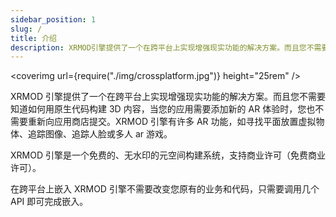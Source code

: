 ```yaml
---
sidebar_position: 1
slug: /
title: 介绍
description: XRMOD引擎提供了一个在跨平台上实现增强现实功能的解决方案。而且您不需要知道如何用原生代码构建3D内容，当您的应用需要添加新的AR体验时，您也不需要重新向应用商店提交。XRMOD引擎有许多AR功能，如寻找平面放置虚拟物体、追踪图像、追踪人脸或多人ar游戏。
---
```


<coverimg url={require("./img/crossplatform.jpg")} height="25rem" />

XRMOD 引擎提供了一个在跨平台上实现增强现实功能的解决方案。而且您不需要知道如何用原生代码构建 3D 内容，当您的应用需要添加新的 AR 体验时，您也不需要重新向应用商店提交。XRMOD 引擎有许多 AR 功能，如寻找平面放置虚拟物体、追踪图像、追踪人脸或多人 ar 游戏。

XRMOD 引擎是一个免费的、无水印的元空间构建系统，支持商业许可（免费商业许可）。

在跨平台上嵌入 XRMOD 引擎不需要改变您原有的业务和代码，只需要调用几个 API 即可完成嵌入。
